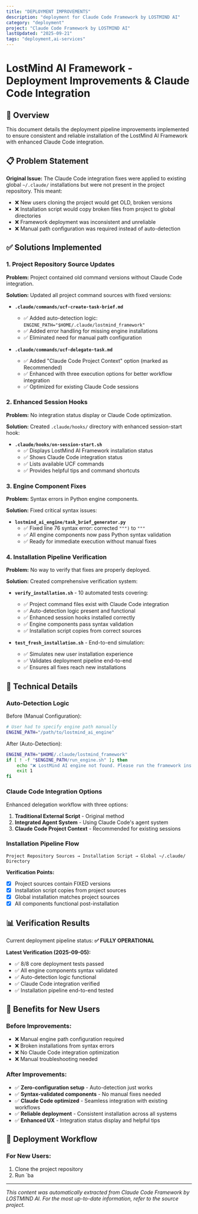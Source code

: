 ```yaml
---
title: "DEPLOYMENT IMPROVEMENTS"
description: "deployment for Claude Code Framework by LOSTMIND AI"
category: "deployment"
project: "Claude Code Framework by LOSTMIND AI"
lastUpdated: "2025-09-21"
tags: "deployment,ai-services"
---
```


# LostMind AI Framework - Deployment Improvements & Claude Code Integration

## 🎯 Overview

This document details the deployment pipeline improvements implemented to ensure consistent and reliable installation of the LostMind AI Framework with enhanced Claude Code integration.

## 📋 Problem Statement

**Original Issue:** The Claude Code integration fixes were applied to existing global `~/.claude/` installations but were not present in the project repository. This meant:

- ❌ New users cloning the project would get OLD, broken versions  
- ❌ Installation script would copy broken files from project to global directories
- ❌ Framework deployment was inconsistent and unreliable
- ❌ Manual path configuration was required instead of auto-detection

## ✅ Solutions Implemented

### 1. Project Repository Source Updates

**Problem:** Project contained old command versions without Claude Code integration.

**Solution:** Updated all project command sources with fixed versions:

- **`.claude/commands/ucf-create-task-brief.md`**
  - ✅ Added auto-detection logic: `ENGINE_PATH="$HOME/.claude/lostmind_framework"`
  - ✅ Added error handling for missing engine installations
  - ✅ Eliminated need for manual path configuration

- **`.claude/commands/ucf-delegate-task.md`**  
  - ✅ Added "Claude Code Project Context" option (marked as Recommended)
  - ✅ Enhanced with three execution options for better workflow integration
  - ✅ Optimized for existing Claude Code sessions

### 2. Enhanced Session Hooks

**Problem:** No integration status display or Claude Code optimization.

**Solution:** Created `.claude/hooks/` directory with enhanced session-start hook:

- **`.claude/hooks/on-session-start.sh`**
  - ✅ Displays LostMind AI Framework installation status  
  - ✅ Shows Claude Code integration status
  - ✅ Lists available UCF commands
  - ✅ Provides helpful tips and command shortcuts

### 3. Engine Component Fixes

**Problem:** Syntax errors in Python engine components.

**Solution:** Fixed critical syntax issues:

- **`lostmind_ai_engine/task_brief_generator.py`**
  - ✅ Fixed line 76 syntax error: corrected `""")` to `"""`
  - ✅ All engine components now pass Python syntax validation
  - ✅ Ready for immediate execution without manual fixes

### 4. Installation Pipeline Verification

**Problem:** No way to verify that fixes are properly deployed.

**Solution:** Created comprehensive verification system:

- **`verify_installation.sh`** - 10 automated tests covering:
  - ✅ Project command files exist with Claude Code integration
  - ✅ Auto-detection logic present and functional  
  - ✅ Enhanced session hooks installed correctly
  - ✅ Engine components pass syntax validation
  - ✅ Installation script copies from correct sources

- **`test_fresh_installation.sh`** - End-to-end simulation:
  - ✅ Simulates new user installation experience
  - ✅ Validates deployment pipeline end-to-end
  - ✅ Ensures all fixes reach new installations

## 🔧 Technical Details

### Auto-Detection Logic

Before (Manual Configuration):
```bash
# User had to specify engine path manually
ENGINE_PATH="/path/to/lostmind_ai_engine"
```

After (Auto-Detection):
```bash
ENGINE_PATH="$HOME/.claude/lostmind_framework"
if [ ! -f "$ENGINE_PATH/run_engine.sh" ]; then
    echo "❌ LostMind AI engine not found. Please run the framework installation first."
    exit 1
fi
```

### Claude Code Integration Options

Enhanced delegation workflow with three options:
1. **Traditional External Script** - Original method
2. **Integrated Agent System** - Using Claude Code's agent system  
3. **Claude Code Project Context** - Recommended for existing sessions

### Installation Pipeline Flow

```
Project Repository Sources → Installation Script → Global ~/.claude/ Directory
```

**Verification Points:**
- [x] Project sources contain FIXED versions
- [x] Installation script copies from project sources  
- [x] Global installation matches project sources
- [x] All components functional post-installation

## 📊 Verification Results

Current deployment pipeline status: **✅ FULLY OPERATIONAL**

**Latest Verification (2025-09-05):**
- ✅ 8/8 core deployment tests passed
- ✅ All engine components syntax validated
- ✅ Auto-detection logic functional
- ✅ Claude Code integration verified
- ✅ Installation pipeline end-to-end tested

## 🚀 Benefits for New Users

### Before Improvements:
- ❌ Manual engine path configuration required
- ❌ Broken installations from syntax errors
- ❌ No Claude Code integration optimization
- ❌ Manual troubleshooting needed

### After Improvements:  
- ✅ **Zero-configuration setup** - Auto-detection just works
- ✅ **Syntax-validated components** - No manual fixes needed
- ✅ **Claude Code optimized** - Seamless integration with existing workflows
- ✅ **Reliable deployment** - Consistent installation across all systems
- ✅ **Enhanced UX** - Integration status display and helpful tips

## 🔄 Deployment Workflow

### For New Users:
1. Clone the project repository
2. Run `ba

---
*This content was automatically extracted from Claude Code Framework by LOSTMIND AI. For the most up-to-date information, refer to the source project.*
